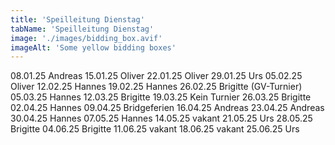 ```yaml
---
title: 'Speilleitung Dienstag'
tabName: 'Speilleitung Dienstag'
image: './images/bidding_box.avif'
imageAlt: 'Some yellow bidding boxes'
---
```


<div class="whitespace-pre-wrap font-roboto text-sm leading-relaxed">
08.01.25       Andreas
15.01.25       Oliver
22.01.25       Oliver
29.01.25       Urs
05.02.25       Oliver
12.02.25       Hannes
19.02.25       Hannes
26.02.25       Brigitte (GV-Turnier)
05.03.25       Hannes
12.03.25       Brigitte
19.03.25       Kein Turnier
26.03.25       Brigitte
02.04.25       Hannes
09.04.25       Bridgeferien
16.04.25       Andreas
23.04.25       Andreas
30.04.25       Hannes
07.05.25       Hannes
14.05.25       vakant
21.05.25       Urs
28.05.25       Brigitte
04.06.25       Brigitte
11.06.25       vakant
18.06.25       vakant
25.06.25       Urs
</div>
